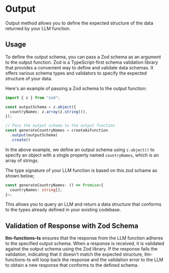 # Output
Output method allows you to define the expected structure of the data returned by your LLM function.


## Usage

To define the output schema, you can pass a Zod schema as an argument to the output function. Zod is a TypeScript-first schema validation library that provides a convenient way to define and validate data schemas. It offers various schema types and validators to specify the expected structure of your data.

Here's an example of passing a Zod schema to the output function:

```typescript
import { z } from "zod";

const outputSchema = z.object({
  countryNames: z.array(z.string()),
});

// Pass the output schema to the output function
const generateCountryNames = createAiFunction
  .output(outputSchema)
  .create()
```

In the above example, we define an output schema using `z.object()` to specify an object with a single property named `countryNames`, which is an array of strings.

The type signature of your LLM function is based on this zod schame as shown below;
```typescript {countryNames/#1}
const generateCountryNames: () => Promise<{
  countryNames: string[];
}>;
```
This allows you to query an LLM and return a data structure that conforms to the types already defined in your existing codebase.

## Validation of Response with Zod Schema

**llm-functions-ts** ensures that the response from the LLM function adheres to the specified output schema. When a response is received, it is validated against the output schema using the Zod library. If the response fails the validation, indicating that it doesn't match the expected structure, llm-functions-ts will loop back the response and the validation error to the LLM to obtain a new response that conforms to the defined schema.